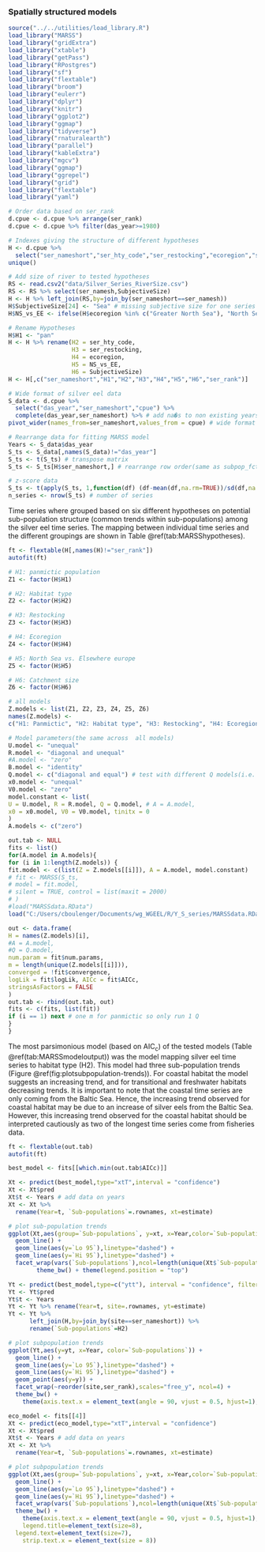 ### Spatially structured models

```r
source("../../utilities/load_library.R")
load_library("MARSS")
load_library("gridExtra")
load_library("xtable")
load_library("getPass")
load_library("RPostgres")
load_library("sf")
load_library("flextable")
load_library("broom")
load_library("eulerr")
load_library("dplyr")
load_library("knitr")
load_library("ggplot2")
load_library("ggmap")
load_library("tidyverse")
load_library("rnaturalearth")
load_library("parallel")
load_library("kableExtra")
load_library("mgcv")
load_library("ggmap")
load_library("ggrepel")
load_library("grid")
load_library("flextable")
load_library("yaml")
```

```r


# Order data based on ser_rank
d.cpue <- d.cpue %>% arrange(ser_rank)
d.cpue <- d.cpue %>% filter(das_year>=1980)

# Indexes giving the structure of different hypotheses
H <- d.cpue %>%
  select("ser_nameshort","ser_hty_code","ser_restocking","ecoregion","ser_rank") %>%
unique()

# Add size of river to tested hypotheses
RS <- read.csv2("data/Silver_Series_RiverSize.csv")
RS <- RS %>% select(ser_namesh,SubjectiveSize)
H <- H %>% left_join(RS,by=join_by(ser_nameshort==ser_namesh))
H$SubjectiveSize[24] <- "Sea" # missing subjective size for one series
H$NS_vs_EE <- ifelse(H$ecoregion %in% c("Greater North Sea"), "North Sea", "Elsewhere Europe")

# Rename Hypotheses
H$H1 <- "pan"
H <- H %>% rename(H2 = ser_hty_code, 
                  H3 = ser_restocking,
                  H4 = ecoregion,
                  H5 = NS_vs_EE,
                  H6 = SubjectiveSize)
H <- H[,c("ser_nameshort","H1","H2","H3","H4","H5","H6","ser_rank")]

# Wide format of silver eel data
S_data <- d.cpue %>%
  select("das_year","ser_nameshort","cpue") %>% 
  complete(das_year,ser_nameshort) %>% # add na�s to non existing years
pivot_wider(names_from=ser_nameshort,values_from = cpue) # wide format

# Rearrange data for fitting MARSS model
Years <- S_data$das_year
S_ts <- S_data[,names(S_data)!="das_year"]
S_ts <- t(S_ts) # transpose matrix
S_ts <- S_ts[H$ser_nameshort,] # rearrange row order(same as subpop_fct)

# z-score data
S_ts <- t(apply(S_ts, 1,function(df) (df-mean(df,na.rm=TRUE))/sd(df,na.rm=TRUE)))
n_series <- nrow(S_ts) # number of series

```
Time series where grouped based on six different hypotheses on potential sub-population structure (common trends within sub-populations) among the silver eel time series. The mapping between individual time series and the different groupings are shown in Table \@ref(tab:MARSShypotheses).    


```r
ft <- flextable(H[,names(H)!="ser_rank"])
autofit(ft)
```

```r

# H1: panmictic population
Z1 <- factor(H$H1)

# H2: Habitat type
Z2 <- factor(H$H2)

# H3: Restocking
Z3 <- factor(H$H3)

# H4: Ecoregion
Z4 <- factor(H$H4)

# H5: North Sea vs. Elsewhere europe
Z5 <- factor(H$H5)

# H6: Catchment size
Z6 <- factor(H$H6)

# all models
Z.models <- list(Z1, Z2, Z3, Z4, Z5, Z6)
names(Z.models) <-
c("H1: Panmictic", "H2: Habitat type", "H3: Restocking", "H4: Ecoregion", "H5: North Sea vs. Elsewhere Europe", "H6: Catchment Size")

# Model parameters(the same across  all models) 
U.model <- "unequal"
R.model <- "diagonal and unequal"
#A.model <- "zero"
B.model <- "identity"
Q.model <- c("diagonal and equal") # test with different Q models(i.e. different process errors)
x0.model <- "unequal"
V0.model <- "zero"
model.constant <- list(
U = U.model, R = R.model, Q = Q.model, # A = A.model,
x0 = x0.model, V0 = V0.model, tinitx = 0
)
A.models <- c("zero")

```

```r
out.tab <- NULL
fits <- list()
for(A.model in A.models){
for (i in 1:length(Z.models)) { 
fit.model <- c(list(Z = Z.models[[i]]), A = A.model, model.constant)
# fit <- MARSS(S_ts,
# model = fit.model,
# silent = TRUE, control = list(maxit = 2000)
# )
#load("MARSSdata.RData")
load("C:/Users/cboulenger/Documents/wg_WGEEL/R/Y_S_series/MARSSdata.RData")

out <- data.frame(
H = names(Z.models)[i],
#A = A.model,
#Q = Q.model,
num.param = fit$num.params,
m = length(unique(Z.models[[i]])),
converged = !fit$convergence,
logLik = fit$logLik, AICc = fit$AICc,
stringsAsFactors = FALSE
)
out.tab <- rbind(out.tab, out)
fits <- c(fits, list(fit))
if (i == 1) next # one m for panmictic so only run 1 Q
}
}

```

The most parsimonious model (based on AIC<sub>c</sub>) of the tested models (Table \@ref(tab:MARSSmodeloutput)) was the model mapping silver eel time series to habitat type (H2). This model had three sub-population trends (Figure \@ref(fig:plotsubpopulation-trends)). For coastal habitat the model suggests an increasing trend, and for transitional and freshwater habitats decreasing trends. It is important to note that the coastal time series are only coming from the Baltic Sea. Hence, the increasing trend observed for coastal habitat may be due to an increase of silver eels from the Baltic Sea. However, this increasing trend observed for the coastal habitat should be interpreted cautiously as two of the longest time series come from fisheries data.

```r
ft <- flextable(out.tab)
autofit(ft)
```

```r
best_model <- fits[[which.min(out.tab$AICc)]] 
```

```r

Xt <- predict(best_model,type="xtT",interval = "confidence")
Xt <- Xt$pred
Xt$t <- Years # add data on years
Xt <- Xt %>% 
  rename(Year=t, `Sub-populations`=.rownames, xt=estimate)

# plot sub-population trends
ggplot(Xt,aes(group=`Sub-populations`, y=xt, x=Year,color=`Sub-populations`)) + 
  geom_line() +
  geom_line(aes(y=`Lo 95`),linetype="dashed") +
  geom_line(aes(y=`Hi 95`),linetype="dashed") +
  facet_wrap(vars(`Sub-populations`),ncol=length(unique(Xt$`Sub-populations`))) +
		theme_bw() + theme(legend.position = "top")

```

```r
Yt <- predict(best_model,type=c("ytt"), interval = "confidence", filtered=TRUE)
Yt <- Yt$pred
Yt$t <- Years
Yt <- Yt %>% rename(Year=t, site=.rownames, yt=estimate)
Yt <- Yt %>% 
      left_join(H,by=join_by(site==ser_nameshort)) %>%
      rename(`Sub-populations`=H2)

# plot subpopulation trends
ggplot(Yt,aes(y=yt, x=Year, color=`Sub-populations`)) + 
  geom_line() +
  geom_line(aes(y=`Lo 95`),linetype="dashed") +
  geom_line(aes(y=`Hi 95`),linetype="dashed") +
  geom_point(aes(y=y)) +
  facet_wrap(~reorder(site,ser_rank),scales="free_y", ncol=4) +
  theme_bw() + 
	theme(axis.text.x = element_text(angle = 90, vjust = 0.5, hjust=1),legend.position = "top")

```

```r
eco_model <- fits[[4]]
Xt <- predict(eco_model,type="xtT",interval = "confidence")
Xt <- Xt$pred
Xt$t <- Years # add data on years
Xt <- Xt %>% 
  rename(Year=t, `Sub-populations`=.rownames, xt=estimate)

# plot subpopulation trends
ggplot(Xt,aes(group=`Sub-populations`, y=xt, x=Year,color=`Sub-populations`)) + 
  geom_line() +
  geom_line(aes(y=`Lo 95`),linetype="dashed") +
  geom_line(aes(y=`Hi 95`),linetype="dashed") +
  facet_wrap(vars(`Sub-populations`),ncol=length(unique(Xt$`Sub-populations`))/2)  +
  theme_bw() + 
	theme(axis.text.x = element_text(angle = 90, vjust = 0.5, hjust=1),legend.position = "top", 
	legend.title=element_text(size=8), 
  legend.text=element_text(size=7),
	strip.text.x = element_text(size = 8))

```
